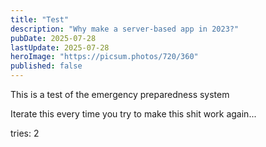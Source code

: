 ```yaml
---
title: "Test"
description: "Why make a server-based app in 2023?"
pubDate: 2025-07-28
lastUpdate: 2025-07-28
heroImage: "https://picsum.photos/720/360"
published: false
---
```


This is a test of the emergency preparedness system

Iterate this every time you try to make this shit work again...

tries: 2
